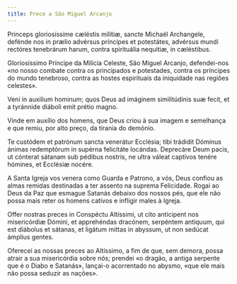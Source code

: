 ```yaml
---
title: Prece a São Miguel Arcanjo
---
```


<div class="side-by-side not-content">

Princeps gloriosíssime cæléstis militiæ, sancte Michaël Archangele, defénde nos in prælio advérsus príncipes et potestátes, advérsus mundi rectóres tenebrárum harum, contra spirituália nequitiæ, in cæléstibus.

Gloriosíssimo Príncipe da Milícia Celeste, São Miguel Arcanjo, defendei-nos «no nosso combate contra os principados e potestades, contra os príncipes do mundo tenebroso, contra as hostes espirituais da iniquidade nas regiões celestes».

Veni in auxilium hominum; quos Deus ad imáginem similitúdinis suæ fecit, et a tyránnide diáboli emit prétio magno.

Vinde em auxílio dos homens, que Deus criou à sua imagem e semelhança e que remiu, por alto preço, da tirania do demónio.

Te custódem et patrónum sancta venerátur Ecclésia; tibi trádidit Dóminus ánimas redemptórum in supérna felicitáte locándas. Deprecáre Deum pacis, ut cónterat sátanam sub pédibus nostris, ne ultra váleat captivos tenére hómines, et Ecclésiæ nocére.

A Santa Igreja vos venera como Guarda e Patrono, a vós, Deus confiou as almas remidas destinadas a ter assento na suprema Felicidade. Rogai ao Deus da Paz que esmague Satanás debaixo dos nossos pés, que ele não possa mais reter os homens cativos e infligir males à Igreja.

Offer nostras preces in Conspéctu Altíssimi, ut cito anticipent nos misericórdiæ Dómini, et apprehéndas dracónem, serpéntem antiquum, qui est diábolus et sátanas, et ligátum mittas in abyssum, ut non sedúcat ámplius gentes.

Oferecei as nossas preces ao Altíssimo, a fim de que, sem demora, possa atrair a sua misericórdia sobre nós; prendei «o dragão, a antiga serpente que é o Diabo e Satanás», lançai-o acorrentado no abysmo, «que ele mais não possa seduzir as nações».

</div>
